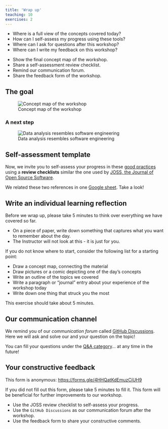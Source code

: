 ```yaml
---
title: 'Wrap up'
teaching: 10
exercises: 2
---
```


:::::::::::::::::::::::::::::::::::::: questions 

- Where is a full view of the concepts covered today?
- How can I self-assess my progress using these tools?
- Where can I ask for questions after this workshop?
- Where can I write my feedback on this workshop?

::::::::::::::::::::::::::::::::::::::::::::::::

::::::::::::::::::::::::::::::::::::: objectives

- Show the final concept map of the workshop.
- Share a self-assessment review checklist.
- Remind our communication forum.
- Share the feedback form of the workshop.

::::::::::::::::::::::::::::::::::::::::::::::::

## The goal

![Concept map of the workshop](fig/concept-map-00.png)

### A next step

![Data analysis resembles software engineering](fig/concept-map-04.png)


## Self-assessment template

Now, we invite you to self-assess your progress in these [good practices](https://journals.plos.org/ploscompbiol/article?id=10.1371/journal.pcbi.1005510) using a __review checklists__ similar the one used by [JOSS, the Journal of Open Source Software](https://joss.readthedocs.io/en/latest/review_checklist.html).

:::callout

We related these two references in one [Google sheet](https://docs.google.com/spreadsheets/d/1dsGg9RoD3yCEfgHAr0ARQ-nJ1RWSeCEXcycGk7dFRKs/edit?usp=sharing). Take a look!

:::

## Write an individual learning reflection

Before we wrap up, please take 5 minutes to think over everything we have covered so far. 

- On a piece of paper, write down something that captures what you want to remember about the day. 
- The Instructor will not look at this - it is just for you.
 
If you do not know where to start, consider the following list for a starting point:

- Draw a concept map, connecting the material
- Draw pictures or a comic depicting one of the day's concepts
- Write an outline of the topics we covered
- Write a paragraph or "journal" entry about your experience of the workshop today
- Write down one thing that struck you the most

This exercise should take about 5 minutes.


## Our communication channel

:::checklist

We remind you of our _communication forum_ called [GitHub Discussions](https://github.com/epiverse-trace/research-compendium/discussions). Here we will ask and solve our and your question on the topic!

You can fill your questions under the [Q&A category](https://github.com/epiverse-trace/research-compendium/discussions/categories/q-a)... at any time in the future!

:::

## Your constructive feedback

This form is anonymous: <https://forms.gle/4HHQatKdEmuzCiUH9>

If you did not fill out this form, please take 5 minutes to fill it. This form will be beneficial for further improvements to our workshop.

::::::::::::::::::::::::::::::::::::: keypoints 

- Use the JOSS review checklist to self-assess your progress.
- Use the `GitHub Discussions` as our communication forum after the workshop.
- Use the feedback form to share your constructive comments.

::::::::::::::::::::::::::::::::::::::::::::::::

